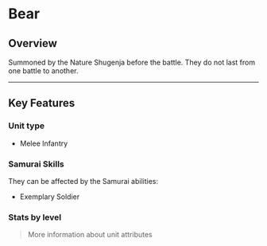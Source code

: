 
# Bear

## Overview

Summoned by the Nature Shugenja before the battle. They do not last from one battle to another.

---

## Key Features

### Unit type
- <Link to="../#melee-infantry">Melee Infantry</Link>

### Samurai Skills  
They can be affected by the Samurai abilities:
- <Link to="../../samurais/charisma-skills#exemplary-soldier">Exemplary Soldier</Link>  

### Stats by level

<UnitStatsTable unitName="Bear" />

> <Link to="../#attributes">More information about unit attributes</Link>
